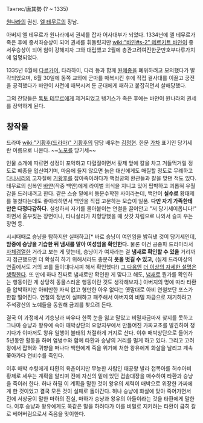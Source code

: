 Тэнгис/唐其勢
(? ~ 1335)

[[원나라]]의 권신. [[엘 테무르]]의 장남.

아버지 엘 테무르가 원나라에서 권세를 잡자 어사대부가 되었다. 1334년에 엘 테무르가 죽은 후에 중서좌승상이 되어 권세를 휘둘렀지만 [[wiki:"바얀#s-2" 메르키트 바얀]]이 중서우승상이 되어 힘이 강해지자 그와 대립했고 2월에 총관고려여진한군만호부다루가치에 임명되었다.

1335년 6월에 [[다르카이]], 타라하이, 다리 등과 함께 [[원혜종]]을 폐위하려고 모의했다가 발각되었으며, 6월 30일에 동쪽 교외에 군마를 매복시킨 후에 직접 결사대를 이끌고 궁전을 공격했다가 바얀이 사전에 매복시켜 둔 군대에게 패하고 붙잡히면서 살해당했다.

그의 잔당들은 [[톡토 테무르]]에게 제거되었고 텡기스가 죽은 후에는 바얀이 원나라의 권세를 장악하게 된다.

== 창작물 ==
드라마 [[wiki:"기황후(드라마)" 기황후]]의 담당 배우는 [[김정현]]. 한문 [[가차]] 표기인 당기세란 이름으로 나온다. ~~[[노포]]를 당기세~~

인물 소개에 따르면 성정이 포악하고 다혈질이면서 황제 앞에 칼을 차고 거들먹거릴 정도로 혜종을 업신여기며, 마음에 들지 않으면 늙은 대신에게도 매질할 정도로 무례하고 [[다나시리]]의 고자질에 [[기황후]]를 잡아죽이려다가 액정궁의 환관들과 칼을 맞댄 적도 있다. 테무르의 심복인 [[바얀]](작중 백안)에게 라이벌 의식을 지니고 있어 핍박하고 괴롭혀 우월감을 드러내려고 한다. 같은 스승 밑에서 동문수학한 사이라는데, 백안이 '''실수로''' 황태제를 놓쳤다는데도 좋아라하면서 백안을 직접 고문하는 모습이 일품. '''다만 자기 가족한테만은 다정다감하다.''' 실성하서 자기를 몰아붙이는 연철을 끌어안고 "저 당기세이옵니다!" 하면서 울부짖는 장면이나, 타나실리가 처형당했을 때 삿갓 차림으로 나와서 슬피 우는 장면 등.

시시때때로 승냥을 탐하지만 실패하고[* 바로 승냥이 여인임을 밝혀낸 것이 당기세인데, '''밤중에 승냥을 기습한 뒤 냄새를 맡아 여성임을 확인한다.''' 물론 이건 공중파 드라마라서 [[자체검열]]한 거라고 보는 게 맞는데, 승냥이가 여자라는 걸 '''냄새로 확인할 수 있을''' 거리까지 접근했으면 더 확실히 하기 위해서라도 충분히 '''옷을 벗길 수 있고,''' (실제 드라마상의 연출에서도 거의 코를 들이대다시피 해서 확인했다!) [[강간|그 다음]]엔 [[더 이상의 자세한 설명은 생략한다]]. 또 만에 하나 진짜로 냄새로만 확인한 게 맞다고 해도, [[냄새]]로 뭔가를 확인하는 행동이란 게 상당히 동물스러운 행동이란 것도 생각해보자.] 아버지의 명에 따라 타환을 압박하지만 아비만한 자식 없고 형만한 아우 없다는 옛말대로 아비 연철보단 포스가 한참 떨어진다. 연철의 정변이 실패하고 패주해서 아버지의 비밀 자금으로 재기하려고 주석광산의 노예들을 동원해 금괴를 찾으려 든다.

결국 이 과정에서 기승냥과 싸우다 한쪽 눈을 잃고 말았고 비밀자금마저 찾지를 못하고 그나마 승냥과 왕유에 속아 매박상단의 요양지부에서 만들어진 가짜교초를 발견하여 챙기다가 이마저도 왕유 일행이 불태워 처절하게 거지로 산다. 이후 매박상단으로 들어가 5년동안 활동을 하며 염병수와 함께 타환과 승냥의 거리를 멀게 하고 있다. 그리고 고려왕에서 잡혀와 귀향을 떠나다 백안에게 죽을 위기에 처한 왕유에게 화살을 날리고 계속 쫓아가다 연비수를 죽인다.

이후 매박 수령에게 타환의 육촌이지만 무능한 사람인 태공왕 발라 첩목아를 허수아비 황제로 세우는 계획을 알리며 전에 자신의 밑에 있던 겁솔대장을 매수하여 타환과 승냥을 죽이러 한다. 허나 하필 이 계획을 말한 것이 왕유의 세력이 매박으로 위장한 가짜에게 한 것이었고 결국 모든 것이 실패로 돌아간다. 허나 승냥에 화살에 맞아  죽어가면서 전에 서상궁이 말한 마하의 진실, 마하가 승냥과 왕유의 아들이라는 것을 타환에게 말한다. 이후 승냥과 왕유에게도 똑같은 말을 하려다가 이를 비밀로 지키려는 타환이 급히 칼로 베어버림으로서 죽음을 맞이한다.


